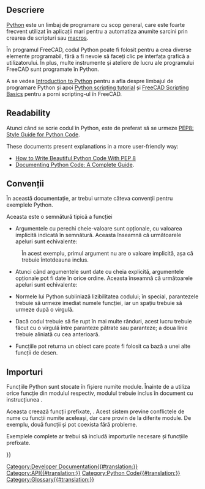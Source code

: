 <languages/>
{{TOCright}}

<span id="Description"></span>
==Descriere==

[https://www.python.org Python] este un limbaj de programare cu scop general, care este foarte frecvent utilizat în aplicații mari pentru a automatiza anumite sarcini prin crearea de scripturi sau [[macros/ro|macros]].

În programul FreeCAD, codul Python poate fi folosit pentru a crea diverse elemente programabil, fără a fi nevoie să faceți clic pe interfața grafică a utilizatorului. În plus, multe instrumente și ateliere de lucru ale programului FreeCAD sunt programate în Python.

A se vedea [[Introduction to Python/ro|Introduction to Python]] pentru a afla despre limbajul de programare Python și apoi [[Python scripting tutorial/ro|Python scripting tutorial]] și  [[FreeCAD Scripting Basics/ro|FreeCAD Scripting Basics]]  pentru a porni scripting-ul în FreeCAD.

== Readability ==

<div class="mw-translate-fuzzy">
Atunci când se scrie codul în Python, este de preferat să se urmeze [https://www.python.org/dev/peps/pep-0008/ PEP8: Style Guide for Python Code].
</div>

These documents present explanations in a more user-friendly way:
* [https://realpython.com/python-pep8/ How to Write Beautiful Python Code With PEP 8]
* [https://realpython.com/documenting-python-code/ Documenting Python Code: A Complete Guide].

== Convenții ==
În această documentație, ar trebui urmate câteva convenții pentru exemplele Python.

Aceasta este o semnătură tipică a funcției

{{Code|code=
Wire = make_wire(pointslist, closed=False, placement=None, face=None, support=None)
}}

* Argumentele cu perechi cheie-valoare sunt opționale, cu valoarea implicită indicată în semnătură. Aceasta înseamnă că următoarele apeluri sunt echivalente:

{{Code|code=
Wire = make_wire(pointslist, False, None, None, None)
Wire = make_wire(pointslist, False, None, None)
Wire = make_wire(pointslist, False, None)
Wire = make_wire(pointslist, False)
Wire = make_wire(pointslist)
}}

: În acest exemplu, primul argument nu are o valoare implicită, așa că trebuie întotdeauna inclus.

* Atunci când argumentele sunt date cu cheia explicită, argumentele opționale pot fi date în orice ordine. Aceasta înseamnă că următoarele apeluri sunt echivalente:
{{Code|code=
Wire = make_wire(pointslist, closed=False, placement=None, face=None)
Wire = make_wire(pointslist, closed=False, face=None, placement=None)
Wire = make_wire(pointslist, placement=None, closed=False, face=None)
Wire = make_wire(pointslist, support=None, closed=False, placement=None, face=None)
}}

* Normele lui Python subliniază lizibilitatea codului; în special, parantezele trebuie să urmeze imediat numele funcției, iar un spațiu trebuie să urmeze după o virgulă.

{{Code|code=
p1 = Vector(0, 0, 0)
p2 = Vector(1, 1, 0)
p3 = Vector(2, 0, 0)
Wire = make_wire([p1, p2, p3], closed=True)
}}

* Dacă codul trebuie să fie rupt în mai multe rânduri, acest lucru trebuie făcut cu o virgulă între paranteze pătrate sau paranteze; a doua linie trebuie aliniată cu cea anterioară.

{{Code|code=
a_list = [1, 2, 3,
          2, 4, 5]

Wire = make_wire(pointslist,
                False, None,
                None, None)
}}

* Funcțiile pot returna un obiect care poate fi folosit ca bază a unei alte funcții de desen.
{{Code|code=
Wire = make_wire(pointslist, closed=True, face=True)
Window = make_window(Wire, name="Big window")
}}

<span id="Imports"></span>
== Importuri ==

Funcțiile Python sunt stocate în fișiere numite module. Înainte de a utiliza orice funcție din modulul respectiv, modulul trebuie inclus în document cu instrucțiunea {{incode|import}}.

<div class="mw-translate-fuzzy">
Aceasta creează funcții prefixate, {{incode|module.function()}}. 
Acest sistem previne conflictele de nume cu funcții numite aceleași, dar care provin de la diferite module.
De exemplu, două funcții {{incode|Arch.makeWindow()}} și {{incode|myModule.makeWindow()}} pot coexista fără probleme.
</div>

Exemplele complete ar trebui să includă importurile necesare și funcțiile prefixate.

{{Code|code=
import FreeCAD as App
import Draft

p1 = App.Vector(0, 0, 0)
p2 = App.Vector(1, 1, 0)
p3 = App.Vector(2, 0, 0)
Wire = Draft.make_wire([p1, p2, p3], closed=True)
}}

{{Code|code=
import FreeCAD as App
import Draft
import Arch

p1 = App.Vector(0, 0, 0)
p2 = App.Vector(1, 0, 0)
p3 = App.Vector(1, 1, 0)
p4 = App.Vector(0, 2, 0)
pointslist = [p1, p2, p3, p4]

Wire = Draft.make_wire(pointslist, closed=True, face=True)
Structure = Arch.make_structure(Wire, name="Big pillar")
}}

{{Powerdocnavi{{#translation:}}}}
[[Category:Developer Documentation{{#translation:}}]]
[[Category:API{{#translation:}}]]
[[Category:Python Code{{#translation:}}]]
[[Category:Glossary{{#translation:}}]]